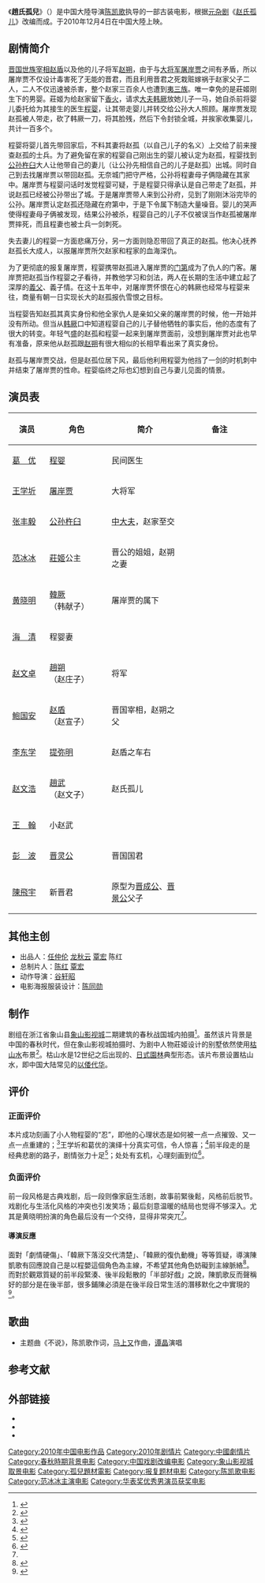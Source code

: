 {{Other uses|赵氏孤儿 (消歧义)}}
{{电影信息框
| name = 趙氏孤兒
| original_name = {{lang|en|''Sacrifice''}}
| cn_name = 
| hk_name = 
| tw_name = 
| image = SACRIFICE2010.jpg
| caption = 
| director = [[陈凯歌|陈凯歌]]
| producer = [[陈红|陈红]]<br />[[覃宏|覃宏]]
| writer = 陈凯歌
| starring = [[葛优|葛优]]<br />[[王学圻|王学圻]]<br />[[范冰冰|范冰冰]]<br />[[张丰毅|张丰毅]]<br />[[黄晓明|黄晓明]]
| music = 
| cinematography = 
| editing = 
| production_company = [[上海电影(集团)有限公司上海电影制片厂|上海电影(集团)有限公司上海电影制片厂]]<br />[[电广传媒影业投资(北京)有限公司|电广传媒影业投资(北京)有限公司]]<br />[[星美(北京)影业有限公司|星美(北京)影业有限公司]]<br />[[北京二十一世纪盛凯影视文化交流有限公司|北京二十一世纪盛凯影视文化交流有限公司]]
| distributor = 
| released = {{Flagicon|CHN}} 2010年12月4日 <br/>{{Flagicon|JPN}} 2011年12月23日
| runtime = 124分钟
| country = {{中國大陸電影產地}}[[中國大陸|大陸]]
| language = 普通话
| amg_id = 
| imdb_id = 
}}
《'''趙氏孤兒'''》（{{lang-en|Sacrifice}}）是中国大陸导演[[陈凯歌|陈凯歌]]执导的一部古装电影，根据[[杂剧|元杂剧]]《[[赵氏孤儿|赵氏孤儿]]》改编而成。于2010年12月4日在中国大陸上映。

== 剧情简介 ==
[[晋国|晋国]][[世族|世族]][[宰相|宰相]][[赵盾|赵盾]]以及他的儿子将军[[趙朔|赵朔]]，由于与[[大將軍_(東亞)|大将军]][[屠岸贾|屠岸贾]]之间有矛盾，所以屠岸贾不仅设计毒害死了无能的晋君，而且利用晋君之死栽赃嫁祸于赵家父子二人，二人不仅迅速被杀害，整个赵家三百余人也遭到[[夷三族|夷三族]]。唯一幸免的是莊姬刚生下的男婴。莊姬为给赵家留下[[香火|香火]]，请求[[大夫|大夫]][[韓厥|韩厥]]放她儿子一马，她自杀前将婴儿委托给为其接生的医生[[程婴|程婴]]，让其带走婴儿并转交给公孙大人照顾。屠岸贾发现赵孤被人带走，砍了韩厥一刀，将其脸残，然后下令封锁全城，并挨家收集婴儿，共计一百多个。

程婴将婴儿首先带回家后，不料其妻将赵孤（以自己儿子的名义）上交给了前来搜查赵孤的士兵。为了避免留在家的程婴自己刚出生的婴儿被认定为赵孤，程婴找到[[公孙杵臼|公孙杵臼]]大人让他带自己的妻儿（让公孙先相信自己的儿子是赵孤）出城。同时自己到去找屠岸贾以带回赵孤。无奈城门把守严格，公孙将程妻母子俩隐藏在其家中。屠岸贾与程婴问话时发觉程婴可疑，于是程婴只得承认是自己带走了赵孤，并说赵孤已经被公孙带出了城。于是屠岸贾带人来到公孙府，见到了刚刚沐浴完毕的公孙。屠岸贾认定赵孤还隐藏在府第中，于是下令属下制造大量噪音。婴儿的哭声使得程妻母子俩被发现，结果公孙被杀，程婴自己的儿子不仅被误当作赵孤被屠岸贾摔死，而且程妻也被士兵一剑刺死。

失去妻儿的程婴一方面悲痛万分，另一方面则隐忍带回了真正的赵孤。他决心抚养赵孤长大成人，以报屠岸贾所欠赵家和程家的血海深仇。

为了更彻底的报复屠岸贾，程婴携带赵孤进入屠岸贾的[[士族_(中国)|门第]]成为了仇人的门客。屠岸贾把赵孤当作程婴之子看待，并教他学习和剑法，两人在长期的生活中建立起了深厚的[[乾親|義父]]、義子情。在这十五年中，对屠岸贾怀恨在心的韩厥也经常与程婴来往，商量有朝一日实现长大的赵孤报仇雪恨之目标。

当程婴告知赵孤其真实身份和他全家仇人是亲如父亲的屠岸贾的时候，他一开始并没有所动。但当从[[韓厥|韩厥]]口中知道程婴自己的儿子替他牺牲的事实后，他的态度有了很大的转变。年轻气盛的赵孤和程婴一起来到屠岸贾面前，没想到屠岸贾对此也早有准备，原来他从赵孤跟[[趙朔|赵朔]]有很大相似的长相早看出来了真实身份。

赵孤与屠岸贾交战，但是赵孤位居下风，最后他利用程婴为他挡了一剑的时机刺中并结束了屠岸贾的性命。程婴临终之际也幻想到自己与妻儿见面的情景。

== 演员表 ==
{| border="2" cellpadding="3" cellspacing="1" style="background: #f9f9f9;font-size:95%; border: 1px #aaa solid; border-collapse: collapse;"
|- bgcolor="#B0C4DE" align="center"
!width=15%|演员
!width=25%|角色
!简介
!备注
|-
|[[葛优|葛　优]]||[[程婴|程婴]]||民间医生||
|-
|[[王学圻|王学圻]]||[[屠岸贾|屠岸贾]]||大将军||
|-
|[[张丰毅|张丰毅]]||[[公孙杵臼|公孙杵臼]]||[[中大夫|中大夫]]，赵家至交||
|-
|[[范冰冰|范冰冰]]||[[赵庄姬|莊姬]]公主||晋公的姐姐，赵朔之妻||
|-
|[[黄晓明|黄晓明]]||[[韓厥|韓厥]]（韩献子）||屠岸贾的属下||
|-
|[[海清|海　清]]||程婴妻||||
|-
|[[赵文卓|赵文卓]]||[[趙朔|趙朔]]（赵庄子）||将军||
|-
|[[鲍国安|鲍国安]]||[[赵盾|赵盾]]（赵宣子）||晋国宰相，赵朔之父||
|-
|[[李东学|李东学]]||[[提弥明|提弥明]]||赵盾之车右||
|-
|[[赵文浩|赵文浩]]||[[趙武|趙武]]（赵文子）||赵氏孤儿||
|-
|[[王翰|王　翰]]||小赵武||||
|-
|[[彭波_(演员)|彭　波]]||[[晋灵公|晋灵公]]||晋国国君||
|-
|[[陳飛宇|陳飛宇]]||新晋君||原型为[[晋成公|晋成公]]、[[晋景公|晋景公]]父子||
|}

==其他主创==
* 出品人：[[任仲伦|任仲伦]] [[龙秋云|龙秋云]] [[覃宏|覃宏]] 陈红
* 总制片人：[[陈红|陈红]] [[覃宏|覃宏]]
* 动作导演：[[谷轩昭|谷轩昭]]
* 电影海报服装设计：[[陈同勋|陈同勋]]

== 制作 ==

剧组在浙江省象山县[[象山影视城|象山影视城]]二期建筑的春秋战国城内拍摄<ref>{{cite web|title=《赵氏孤儿》上映在即拍摄地象山影视城半价迎客|url=http://news.163.com/10/1203/10/6MVLEGAM00014AED.html|accessdate=|date=2010-12-03|publisher=东南商报(宁波)|language=}}{{Dead link|date=2020年1月|bot=InternetArchiveBot|fix-attempted=yes}}</ref>。虽然该片背景是中国的春秋时代，但在象山影视城拍摄时、为剧中人物莊姬设计的别墅依然使用[[枯山水|枯山水]]布景<ref>{{Cite web|title=穿越2700年时空 梦回春秋战国|url=http://daily.cnnb.com.cn/nbrb/html/2010-09/26/content_239518.htm|accessdate=2021-10-27|date=2010-09-26|publisher=中国宁波网，来源：宁波日报|archive-url=https://web.archive.org/web/20211022055438/http://daily.cnnb.com.cn/nbrb/html/2010-09/26/content_239518.htm|archive-date=2021-10-22|dead-url=no|quote=“枯山水庭园”—庄姬府 与气势恢弘的大殿相异，庄姬府可以说是一座公主随墅[……]来到前院，散落在眼前的是一地的汉白玉沙子，常绿树、竹子、沙和砾石这些静止、不变的元素，勾勒出一个唯美的枯山水意境。}}</ref>。枯山水是12世纪之后出现的、[[日式園林|日式園林]]典型形态。该片布景设置枯山水，即中国大陆常见的[[以倭代华|以倭代华]]。

==评价==
===正面评价===
本片成功刻画了小人物程婴的“忍”，即他的心理状态是如何被一点一点摧毁、又一点一点重建的；<ref>{{Cite web |url=http://ent.sina.com.cn/m/c/2010-12-02/11513165059.shtml |title=新周刊：《赵孤》不谈义讲“忍” 陈凯歌归来 |access-date=2010-12-06 |archive-date=2016-03-04 |archive-url=https://web.archive.org/web/20160304102419/http://ent.sina.com.cn/m/c/2010-12-02/11513165059.shtml |dead-url=no }}</ref>王学圻和葛优的演绎十分真实可信，令人惊喜；<ref>{{Cite web |url=http://ent.sina.com.cn/m/c/2010-11-27/01413160171.shtml |title=《赵氏孤儿》老戏骨飚戏 对原著进行颠覆性改编 |access-date=2010-12-06 |archive-date=2013-05-22 |archive-url=https://web.archive.org/web/20130522082525/http://ent.sina.com.cn/m/c/2010-11-27/01413160171.shtml |dead-url=no }}</ref>前半段走的是经典悲剧的路子，剧情张力十足<ref>{{Cite web|title=《赵氏孤儿》悲中带乐 陈凯歌拍出“断背”味|url=http://ent.sina.com.cn/m/c/2010-11-27/04233160244.shtml|access-date=2010-12-06|archive-url=https://web.archive.org/web/20130522071018/http://ent.sina.com.cn/m/c/2010-11-27/04233160244.shtml|archive-date=2013-05-22|dead-url=no}}</ref>；处处有玄机，心理刻画到位<ref name="#1">{{Cite web|title=《赵孤》处处有玄机心理刻画到位 结局不给力|url=http://ent.sina.com.cn/m/c/2010-11-27/05383160252.shtml|access-date=2010-12-06|archive-url=https://web.archive.org/web/20160805123255/http://ent.sina.com.cn/m/c/2010-11-27/05383160252.shtml|archive-date=2016-08-05|dead-url=no}}</ref>。

===负面评价===

前一段风格是古典戏剧，后一段则像家庭生活剧，故事前緊後鬆，风格前后脱节。戏剧化与生活化风格的冲突也引发笑场；最后刻意温暖的结局也觉得不够深入。尤其是黄晓明扮演的角色最后没有一个交待，显得非常突兀<ref name="#1"/>。

====導演反應====

面對「劇情硬傷」、「韓厥下落沒交代清楚」、「韓厥的復仇動機」等等質疑，導演陳凱歌有回應說自己是以程嬰這個角色為主線，不希望其他角色妨礙到主線脈絡<ref>{{Cite web|title=粉絲網：《赵氏孤儿》转战上海 陈凯歌回应硬伤说(图)|url=http://movie.ifensi.com/article-334643.html|access-date=2011-08-17|archive-url=https://web.archive.org/web/20110225062102/http://movie.ifensi.com/article-334643.html|archive-date=2011-02-25|dead-url=no}}</ref>。而對於觀眾質疑的前半段緊湊、後半段鬆散的「半部好戲」之說，陳凱歌反而聲稱好的部分是在後半部，很多鋪陳必須是在後半段日常生活的潛移默化之中實現的<ref>{{Cite web|title=鳳凰網：陳凱歌回應《趙氏孤兒》質疑:趙孤轉變為愛復仇 第2頁|url=http://media.ifeng.com/news/tradition/other/detail_2010_12/06/3362356_1.shtml#|access-date=2016-05-18|archive-url=https://web.archive.org/web/20101215150915/http://media.ifeng.com/news/tradition/other/detail_2010_12/06/3362356_1.shtml|archive-date=2010-12-15|dead-url=yes}}</ref>。

==歌曲==
* 主题曲《不说》，陈凯歌作词，[[马上又|马上又]]作曲，[[谭晶|谭晶]]演唱

==参考文献==
{{Reflist|25em}}

==外部链接==
* {{douban}}
* {{hkmdb title|14238|赵氏孤儿}}
* {{imdb title|1726738|赵氏孤儿}}

{{陳凱歌}}
{{2010年代古装华语电影}}
{{DEFAULTSORT:ZHAO}}
[[Category:2010年中国电影作品|Category:2010年中国电影作品]]
[[Category:2010年剧情片|Category:2010年剧情片]]
[[Category:中國劇情片|Category:中國劇情片]]
[[Category:春秋時期背景电影|Category:春秋時期背景电影]]
[[Category:中国戏剧改编电影|Category:中国戏剧改编电影]]
[[Category:象山影视城取景电影|Category:象山影视城取景电影]]
[[Category:孤兒題材電影|Category:孤兒題材電影]]
[[Category:报复题材电影|Category:报复题材电影]]
[[Category:陈凯歌电影|Category:陈凯歌电影]]
[[Category:范冰冰主演电影|Category:范冰冰主演电影]]
[[Category:华表奖优秀男演员获奖电影|Category:华表奖优秀男演员获奖电影]]